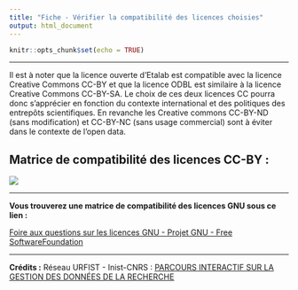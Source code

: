 ```yaml
---
title: "Fiche - Vérifier la compatibilité des licences choisies"
output: html_document
---
```


```r
knitr::opts_chunk$set(echo = TRUE)
```

------------------------------------------------------------------------

Il est à noter que la licence ouverte d'Etalab est compatible avec la licence Creative Commons CC-BY et que la licence ODBL est similaire à la licence Creative Commons CC-BY-SA. Le choix de ces deux licences CC pourra donc s'apprécier en fonction du contexte international et des politiques des entrepôts scientifiques. En revanche les Creative commons CC-BY-ND (sans modification) et CC-BY-NC (sans usage commercial) sont à éviter dans le contexte de l'open data.

## Matrice de compatibilité des licences CC-BY :

![](images/matrice%20compatibilite%CC%81%20licence.png)

------------------------------------------------------------------------

**Vous trouverez une matrice de compatibilité des licences GNU sous ce lien :**

[Foire aux questions sur les licences GNU - Projet GNU - Free SoftwareFoundation](https://www.gnu.org/licenses/gpl-faq.fr.html#AllCompatibility)

------------------------------------------------------------------------

**Crédits :** Réseau URFIST - Inist-CNRS : [PARCOURS INTERACTIF SUR LA GESTION DES DONNÉES DE LA RECHERCHE](https://doranum.fr/enjeux-benefices/parcours-interactif-sur-la-gestion-des-donnees-de-la-recherche/)
